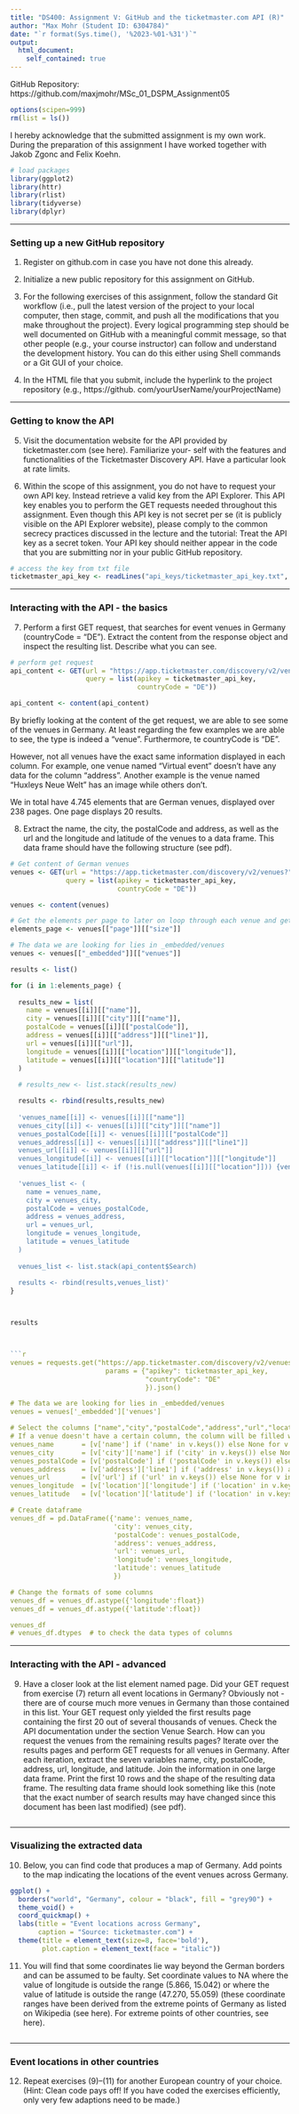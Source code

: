 ```yaml
---
title: "DS400: Assignment V: GitHub and the ticketmaster.com API (R)"
author: "Max Mohr (Student ID: 6304784)"
date: "`r format(Sys.time(), '%2023-%01-%31')`"
output:
  html_document:
    self_contained: true
---
```


GitHub Repository: https://github.com/maxjmohr/MSc_01_DSPM_Assignment05

```r
options(scipen=999)
rm(list = ls())
```

I hereby acknowledge that the submitted assignment is my own work. During the preparation of this assignment I have worked together with Jakob Zgonc and Felix Koehn.

```r
# load packages
library(ggplot2)
library(httr)
library(rlist)
library(tidyverse)
library(dplyr)
```

***

### Setting up a new GitHub repository

<div class="alert alert-block alert-info">
1. Register on github.com in case you have not done this already.
</div>

<div class="alert alert-block alert-info">
2. Initialize a new public repository for this assignment on GitHub.
</div>

<div class="alert alert-block alert-info">
3. For the following exercises of this assignment, follow the standard Git workflow (i.e., pull the latest version of the project to your local computer, then stage, commit, and push all the modifications that you make throughout the project). Every logical programming step should be well documented on GitHub with a meaningful commit message, so that other people (e.g., your course instructor) can follow and understand the development history. You can do this either using Shell commands or a Git GUI of your choice.
</div>

<div class="alert alert-block alert-info">
4. In the HTML file that you submit, include the hyperlink to the project repository (e.g., https://github. com/yourUserName/yourProjectName)
</div>

***

### Getting to know the API

<div class="alert alert-block alert-info">
5. Visit the documentation website for the API provided by ticketmaster.com (see here). Familiarize your- self with the features and functionalities of the Ticketmaster Discovery API. Have a particular look at rate limits.
</div>

<div class="alert alert-block alert-info">
6. Within the scope of this assignment, you do not have to request your own API key. Instead retrieve a valid key from the API Explorer. This API key enables you to perform the GET requests needed throughout this assignment. Even though this API key is not secret per se (it is publicly visible on the API Explorer website), please comply to the common secrecy practices discussed in the lecture and the tutorial: Treat the API key as a secret token. Your API key should neither appear in the code that you are submitting nor in your public GitHub repository.
</div>

```r
# access the key from txt file
ticketmaster_api_key <- readLines("api_keys/ticketmaster_api_key.txt", warn = FALSE)
```


***

### Interacting with the API - the basics

<div class="alert alert-block alert-info">
7. Perform a first GET request, that searches for event venues in Germany (countryCode = "DE"). Extract the content from the response object and inspect the resulting list. Describe what you can see.
</div>

```r
# perform get request
api_content <- GET(url = "https://app.ticketmaster.com/discovery/v2/venues?",
                   query = list(apikey = ticketmaster_api_key,
                                countryCode = "DE"))

api_content <- content(api_content)
```

By briefly looking at the content of the get request, we are able to see some of the venues in Germany. At least regarding the few examples we are able to see, the type is indeed a "venue". Furthermore, te countryCode is "DE".

However, not all venues have the exact same information displayed in each column. For example, one venue named "Virtual event" doesn't have any data for the column "address". Another example is the venue named "Huxleys Neue Welt" has an image while others don't.

We in total have 4.745 elements that are German venues, displayed over 238 pages. One page displays 20 results.


<div class="alert alert-block alert-info">
8. Extract the name, the city, the postalCode and address, as well as the url and the longitude and latitude of the venues to a data frame. This data frame should have the following structure (see pdf).
</div>

```r
# Get content of German venues
venues <- GET(url = "https://app.ticketmaster.com/discovery/v2/venues?",
              query = list(apikey = ticketmaster_api_key,
                           countryCode = "DE"))

venues <- content(venues)

# Get the elements per page to later on loop through each venue and get the relevant information
elements_page <- venues[["page"]][["size"]]

# The data we are looking for lies in _embedded/venues
venues <- venues[["_embedded"]][["venues"]]

results <- list()

for (i in 1:elements_page) {
  
  results_new = list(
    name = venues[[i]][["name"]],
    city = venues[[i]][["city"]][["name"]],
    postalCode = venues[[i]][["postalCode"]],
    address = venues[[i]][["address"]][["line1"]],
    url = venues[[i]][["url"]],
    longitude = venues[[i]][["location"]][["longitude"]],
    latitude = venues[[i]][["location"]][["latitude"]]
  )
  
  # results_new <- list.stack(results_new)

  results <- rbind(results,results_new)
  
  'venues_name[[i]] <- venues[[i]][["name"]]
  venues_city[[i]] <- venues[[i]][["city"]][["name"]]
  venues_postalCode[[i]] <- venues[[i]][["postalCode"]]
  venues_address[[i]] <- venues[[i]][["address"]][["line1"]]
  venues_url[[i]] <- venues[[i]][["url"]]
  venues_longitude[[i]] <- venues[[i]][["location"]][["longitude"]]
  venues_latitude[[i]] <- if (!is.null(venues[[i]][["location"]])) {venues[[i]][["location"]][["latitude"]]} else {NULL}'
  
  'venues_list <- (
    name = venues_name,
    city = venues_city,
    postalCode = venues_postalCode,
    address = venues_address,
    url = venues_url,
    longitude = venues_longitude,
    latitude = venues_latitude
  )
  
  venues_list <- list.stack(api_content$Search)
  
  results <- rbind(results,venues_list)'
}



results



```r
venues = requests.get("https://app.ticketmaster.com/discovery/v2/venues?",
                        params = {"apikey": ticketmaster_api_key,
                                  "countryCode": "DE"
                                  }).json()

# The data we are looking for lies in _embedded/venues
venues = venues['_embedded']['venues']

# Select the columns ["name","city","postalCode","address","url","location"]
# If a venue doesn't have a certain column, the column will be filled with a None value
venues_name       = [v['name'] if ('name' in v.keys()) else None for v in venues]
venues_city       = [v['city']['name'] if ('city' in v.keys()) else None for v in venues]
venues_postalCode = [v['postalCode'] if ('postalCode' in v.keys()) else None for v in venues]
venues_address    = [v['address']['line1'] if ('address' in v.keys()) and ('line1' in v['address'].keys()) else None for v in venues]
venues_url        = [v['url'] if ('url' in v.keys()) else None for v in venues]
venues_longitude  = [v['location']['longitude'] if ('location' in v.keys()) and ('longitude' in v['location'].keys()) else None for v in venues]
venues_latitude   = [v['location']['latitude'] if ('location' in v.keys()) and ('latitude' in v['location'].keys()) else None for v in venues]

# Create dataframe
venues_df = pd.DataFrame({'name': venues_name,
                          'city': venues_city,
                          'postalCode': venues_postalCode,
                          'address': venues_address,
                          'url': venues_url,
                          'longitude': venues_longitude,
                          'latitude': venues_latitude
                          })

# Change the formats of some columns
venues_df = venues_df.astype({'longitude':float})
venues_df = venues_df.astype({'latitude':float})

venues_df
# venues_df.dtypes  # to check the data types of columns
```


***

### Interacting with the API - advanced

<div class="alert alert-block alert-info">
9. Have a closer look at the list element named page. Did your GET request from exercise (7) return all event locations in Germany? Obviously not - there are of course much more venues in Germany than those contained in this list. Your GET request only yielded the first results page containing the first 20 out of several thousands of venues. Check the API documentation under the section Venue Search. How can you request the venues from the remaining results pages? Iterate over the results pages and perform GET requests for all venues in Germany. After each iteration, extract the seven variables name, city, postalCode, address, url, longitude, and latitude. Join the information in one large data frame. Print the first 10 rows and the shape of the resulting data frame. The resulting data frame should look something like this (note that the exact number of search results may have changed since this document has been last modified) (see pdf).
</div>

```r

```

***

### Visualizing the extracted data

<div class="alert alert-block alert-info">
10. Below, you can find code that produces a map of Germany. Add points to the map indicating the locations of the event venues across Germany.
</div>

```r
ggplot() +
  borders("world", "Germany", colour = "black", fill = "grey90") +
  theme_void() +
  coord_quickmap() +
  labs(title = "Event locations across Germany",
       caption = "Source: ticketmaster.com") +
  theme(title = element_text(size=8, face='bold'),
        plot.caption = element_text(face = "italic"))
```

<div class="alert alert-block alert-info">
11. You will find that some coordinates lie way beyond the German borders and can be assumed to be faulty. Set coordinate values to NA where the value of longitude is outside the range (5.866, 15.042) or where the value of latitude is outside the range (47.270, 55.059) (these coordinate ranges have been derived from the extreme points of Germany as listed on Wikipedia (see here). For extreme points of other countries, see here).
</div>

```r

```

***

### Event locations in other countries

<div class="alert alert-block alert-info">
12. Repeat exercises (9)–(11) for another European country of your choice. (Hint: Clean code pays off! If you have coded the exercises efficiently, only very few adaptions need to be made.)
</div>

```r

```
